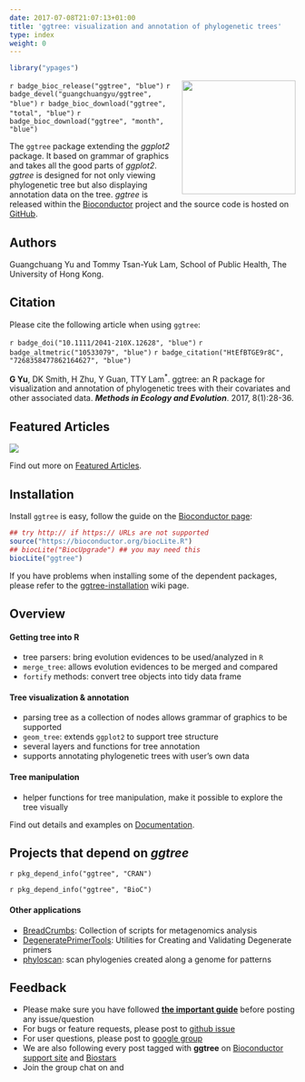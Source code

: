 ```yaml
---
date: 2017-07-08T21:07:13+01:00
title: 'ggtree: visualization and annotation of phylogenetic trees'
type: index
weight: 0
---
```




```r
library("ypages")
```

<img src="https://raw.githubusercontent.com/Bioconductor/BiocStickers/master/ggtree/ggtree.png" height="200" align="right" />


<link rel="stylesheet" href="https://guangchuangyu.github.io/css/font-awesome.min.css">
<link rel="stylesheet" href="https://guangchuangyu.github.io/css/academicons.min.css">

`r badge_bioc_release("ggtree", "blue")`
`r badge_devel("guangchuangyu/ggtree", "blue")`
`r badge_bioc_download("ggtree", "total", "blue")`
`r badge_bioc_download("ggtree", "month", "blue")`

The `ggtree` package extending the *ggplot2* package. It based on grammar of graphics and takes all the good parts of *ggplot2*.  *ggtree* is designed for not only viewing phylogenetic tree but also displaying annotation data on the tree.
*ggtree* is released within the [Bioconductor](https://bioconductor.org/packages/ggtree/) project and the source code is hosted on <a href="https://github.com/GuangchuangYu/ggtree"><i class="fa fa-github fa-lg"></i> GitHub</a>.


## <i class="fa fa-user"></i> Authors

Guangchuang Yu and Tommy Tsan-Yuk Lam, School of Public Health, The University of Hong Kong.


## <i class="fa fa-book"></i> Citation

Please cite the following article when using `ggtree`:


`r badge_doi("10.1111/2041-210X.12628", "blue")`
`r badge_altmetric("10533079", "blue")`
`r badge_citation("HtEfBTGE9r8C", "7268358477862164627", "blue")`



__G Yu__, DK Smith, H Zhu, Y Guan, TTY Lam<sup>\*</sup>. ggtree: an R package for visualization and annotation of phylogenetic trees with their covariates and other associated data. __*Methods in Ecology and Evolution*__. 2017, 8(1):28-36.

## <i class="fa fa-pencil"></i> Featured Articles

![](https://guangchuangyu.github.io/featured_img/ggtree/2015_peiyu_1-s2.0-S1567134815300721-gr1.jpg)

<i class="fa fa-hand-o-right"></i> Find out more on <i class="fa fa-pencil"></i> [Featured Articles](https://guangchuangyu.github.io/ggtree/featuredArticles/).

## <i class="fa fa-download"></i> Installation

Install `ggtree` is easy, follow the guide on the [Bioconductor page](https://bioconductor.org/packages/ggtree/):

```r
## try http:// if https:// URLs are not supported
source("https://bioconductor.org/biocLite.R")
## biocLite("BiocUpgrade") ## you may need this
biocLite("ggtree")
```

If you have problems when installing some of the dependent packages, please refer to the [ggtree-installation](https://github.com/GuangchuangYu/ggtree/wiki/ggtree-installation) wiki page.

## <i class="fa fa-cogs"></i> Overview

#### <i class="fa fa-angle-double-right"></i> Getting tree into R

+ tree parsers: bring evolution evidences to be used/analyzed in `R`
+ `merge_tree`: allows evolution evidences to be merged and compared
+ `fortify` methods: convert tree objects into tidy data frame

#### <i class="fa fa-angle-double-right"></i> Tree visualization & annotation

+ parsing tree as a collection of nodes allows grammar of graphics to be supported
+ `geom_tree`: extends `ggplot2` to support tree structure
+ several layers and functions for tree annotation
+ supports annotating phylogenetic trees with user's own data

#### <i class="fa fa-angle-double-right"></i> Tree manipulation

+ helper functions for tree manipulation, make it possible to explore the tree visually

<i class="fa fa-hand-o-right"></i> Find out details and examples on <i class="fa fa-book"></i> [Documentation](https://guangchuangyu.github.io/ggtree/documentation/).




## <i class="fa fa-code-fork"></i> Projects that depend on _ggtree_

`r pkg_depend_info("ggtree", "CRAN")`

`r pkg_depend_info("ggtree", "BioC")`


#### <i class="fa fa-angle-double-right"></i> Other applications

+ [BreadCrumbs](https://bitbucket.org/biobakery/breadcrumbs): Collection of scripts for metagenomics analysis
+ [DegeneratePrimerTools](https://github.com/esnapd/DegeneratePrimerTools): Utilities for Creating and Validating Degenerate primers
+ [phyloscan](https://github.com/olli0601/phyloscan): scan phylogenies created along a genome for patterns


## <i class="fa fa-comments"></i> Feedback

<ul class="fa-ul">
<li><i class="fa-li fa fa-hand-o-right"></i> Please make sure you have followed <a href="https://guangchuangyu.github.io/2016/07/how-to-bug-author/"><strong>the important guide</strong></a> before posting any issue/question</li>
<li><i class="fa-li fa fa-bug"></i> For bugs or feature requests, please post to <i class="fa fa-github-alt"></i> <a href="https://github.com/GuangchuangYu/ggtree/issues">github issue</a></li>
<li><i class="fa-li fa fa-question"></i>  For user questions, please post to <i class="fa fa-google"></i> <a href="https://groups.google.com/forum/#!forum/bioc-ggtree">google group</a></li>
<li><i class="fa-li fa fa-support"></i> We are also following every post tagged with <strong>ggtree</strong> on <a href="https://support.bioconductor.org">Bioconductor support site</a> and <a href="https://www.biostars.org">Biostars</a></li>
<li><i class="fa-li fa fa-commenting"></i> Join the group chat on <a href="https://twitter.com/hashtag/ggtree"><i class="fa fa-twitter fa-lg"></i></a> and <a href="http://huati.weibo.com/k/ggtree"><i class="fa fa-weibo fa-lg"></i></a></li>
</ul>
